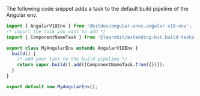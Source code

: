 The following code snippet adds a task to the default build pipeline of the Angular env.

```ts
import { AngularV18Env } from '@bitdev/angular.envs.angular-v18-env';
/* import the task you want to add */
import { ComponentNameTask } from '@learnbit/extending-bit.build-tasks.component-name';

export class MyAngularEnv extends AngularV18Env {
  build() {
    /* add your task to the build pipeline */
    return super.build().add([ComponentNameTask.from({})]);
  }
}

export default new MyAngularEnv();
```
